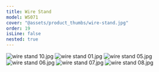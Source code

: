 ```yaml
---
title: Wire Stand
model: WS071
cover: "@assets/product_thumbs/wire-stand.jpg"
order: 19
isLine: false
nested: true
---
```



<ProductTabs />

![wire stand 10.jpg](@assets/article_images/wire-stand/wire-stand-10.jpg)
![wire stand 01.jpg](@assets/article_images/wire-stand/wire-stand-01.jpg)
![wire stand 05.jpg](@assets/article_images/wire-stand/wire-stand-05.jpg)
![wire stand 06.jpg](@assets/article_images/wire-stand/wire-stand-06.jpg)
![wire stand 07.jpg](@assets/article_images/wire-stand/wire-stand-07.jpg)
![wire stand 08.jpg](@assets/article_images/wire-stand/wire-stand-08.jpg)
